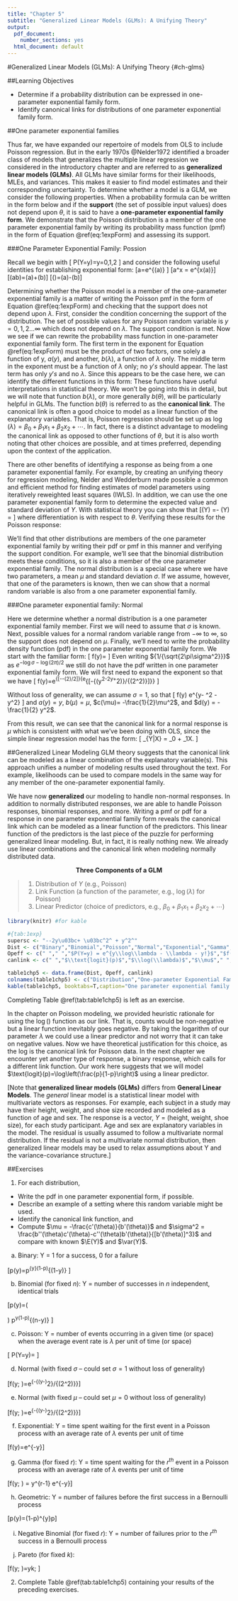 ```yaml
---
title: "Chapter 5"
subtitle: "Generalized Linear Models (GLMs): A Unifying Theory"
output:
  pdf_document:
    number_sections: yes
  html_document: default
---
```

#Generalized Linear Models (GLMs): A Unifying Theory {#ch-glms}
$$
\newcommand{\E}{\operatorname{E}}
\newcommand{\SD}{\operatorname{SD}}
\newcommand{\var}{\operatorname{Var}}
$$

##Learning Objectives

- Determine if a probability distribution can be expressed in one-parameter exponential family form.
- Identify canonical links for distributions of one parameter exponential family form.

##One parameter exponential families

Thus far, we have expanded our repertoire of models from OLS to include Poisson regression. But in the early 1970s @Nelder1972 identified a broader class of models that generalizes the  multiple linear regression we considered in the introductory chapter and are referred to as __generalized linear models (GLMs)__. All GLMs have similar forms for their likelihoods, MLEs, and variances. This makes it easier to find model estimates and their corresponding uncertainty. To determine whether a model is a GLM, we consider the following properties.
When a probability formula can be written in the form below
\begin{equation}
f(y;\theta)=e^{[a(y)b(\theta)+c(\theta)+d(y)]}
(\#eq:1expForm)
\end{equation}
and if the __support__ (the set of possible input values) does not depend upon $\theta$, it is said to have a __one-parameter exponential family form__. We demonstrate that the Poisson distribution is a member of the one parameter exponential family by writing its probability mass function (pmf) in the form of Equation \@ref(eq:1expForm) and assessing its support.

###One Parameter Exponential Family: Possion

Recall we begin with
\[
P(Y=y)=\frac{e^{-\lambda}{\lambda}^y}{y!}\quad \textrm{where}\quad y=0,1,2\ldots\infty
\]
and consider the following useful identities for establishing exponential form:
  \[a=e^{\log(a)} \]
  \[a^x = e^{x\log(a)}\]
  \[\log(ab)=\log(a)+\log(b)\]
  \[\log\Big(\frac{a}{b}\Big)=\log(a)-\log(b)\]
  
Determining whether the Poisson model is a member of the one-parameter exponential family is a matter of writing the Poisson pmf in the form of Equation \@ref(eq:1expForm) and checking that the support does not depend upon $\lambda$. First, consider the condition concerning the support of the distribution. The set of possible values for any Poisson random variable is $y=0,1,2\ldots\infty$ which does not depend on $\lambda$. The support condition is met. Now we see if we can rewrite the probability mass function in one-parameter exponential family form.
 \begin{eqnarray}
 P(Y=y)&= &{e^{-\lambda}e^{y\log \lambda}e^{-\log (y!)}} \nonumber \\
       &= &e^{y\log \lambda-\lambda-\log (y!)}
 (\#eq:opeff)
 \end{eqnarray}
The first term in the exponent for Equation \@ref(eq:1expForm) must be the product of two factors, one solely a function of y, $a(y)$, and another, $b(\lambda)$, a function of $\lambda$ only.  The middle term in the exponent must be a function of $\lambda$ only; no $y's$ should appear.  The last term has only $y's$ and no $\lambda$. Since this appears to be the case here, we can identify the different functions in this form:
\begin{eqnarray}
a(y)&=&y \\
b(\lambda)&=&\log(\lambda) \\
c(\lambda)&=&-\lambda \nonumber \\
d(y)&=&-\log (y!) \\
(\#eq:diffunc)
\end{eqnarray}
These functions have useful interpretations in statistical theory. We won't be going into this in detail, but we will note that function $b(\lambda)$, or more generally $b(\theta)$, will be particularly helpful in GLMs. The function $b(\theta)$ is referred to as the __canonical link__. The canonical link is often a good choice to model as a linear function of the explanatory variables. That is, Poisson regression should be set up as $\log(\lambda)=\beta_0+\beta_1x_1+\beta_2x_2+\cdots$.  In fact, there is a distinct advantage to modeling the canonical link as opposed to other functions of $\theta$, but it is also worth noting that other choices are possible, and at times preferred, depending upon the context of the application.  

There are other benefits of identifying a response as being from a one parameter exponential family. For example, by creating an unifying theory for regression modeling, Nelder and Wedderburn made possible a common and efficient method for finding estimates of model parameters using iteratively reweighted least squares (IWLS).  In addition, we can use the one parameter exponential family form to determine the expected value and standard deviation of $Y$. With statistical theory you can show that
\[\E(Y) =-\frac{c'(\theta)}{b'(\theta)} \quad \textrm{and} \quad \var(Y) =\frac{b''(\theta)c'(\theta)-c''(\theta)b'(\theta)}{[b'(\theta)]^3}
\]
where differentiation is with respect to $\theta$.  Verifying these results for the Poisson response:
\begin{equation*}
\E(Y)=-\frac{-1}{1/\lambda}=\lambda \quad \textrm{and} \quad  \var(Y)=\frac{1/{{\lambda}^2}}
{(1/{\lambda}^3)}=\lambda
\end{equation*}

We'll find that other distributions are members of the one parameter exponential family by writing their pdf or pmf in this manner and verifying the support condition. For example, we'll see that the binomial distribution meets these conditions, so it is also a member of the one parameter exponential family. The normal distribution is a special case where we have two parameters, a mean $\mu$ and standard deviation $\sigma$. If we assume, however, that one of the parameters is known, then we can show that a normal random variable is also from a one parameter exponential family.  

###One parameter exponential family: Normal

Here we determine whether a normal distribution is a one parameter exponential family member. First we will need to assume that $\sigma$ is known. Next, possible values for a normal random variable range from $-\infty$ to $\infty$, so the support does not depend on $\mu$. Finally, we'll need to write the probability density function (pdf) in the one parameter exponential family form. We start with the familiar form:
\[
f(y)=\frac{1}{{\sqrt{2\pi\sigma^2}}}{e^{-{(y-\mu)^2}/{(2\sigma^2)}}}
\]
Even writing ${1/{\sqrt{2\pi\sigma^2}}}$ as $e^{-\log{\sigma}-\log(2\pi)/2}$ we still do not have the pdf written in one parameter exponential family form. We will first need to expand the exponent so that we have
\[
f(y)=e^{[-\log{\sigma}-\log(2\pi)/2]}{e^{[-{(y^2-2y\mu +\mu^2)}/{(2\sigma^2)}]}}
\]

Without loss of generality, we can assume $\sigma=1$, so that 
\[
f(y) \propto e^{y\mu - \frac{1}{2} \mu^2 - \frac{1}{2} y^2}
\]
and $a(y)=y$, $b(\mu)=\mu$, $c(\mu)= -\frac{1}{2}\mu^2$, and $d(y) = - \frac{1}{2} y^2$.

From this result, we can see that the canonical link for a normal response is $\mu$ which is consistent with what we've been doing with OLS, since the simple linear regression model has the form:
\[ \mu_{Y|X} = \beta_0 + \beta_1X. \]

##Generalized Linear Modeling
GLM theory suggests that the canonical link can be modeled as a linear combination of the explanatory variable(s). This approach unifies a number of modeling results used throughout the text. For example, likelihoods can be used to compare models in the same way for any member of the one-parameter exponential family.

We have now __generalized__ our modeling to handle non-normal responses. In addition to normally distributed responses, we are able to handle Poisson responses, binomial responses, and more. Writing a pmf or pdf for a response in one parameter exponential family form reveals the canonical link which can be modeled as a linear function of the predictors. This linear function of the predictors is the last piece of the puzzle for performing generalized linear modeling. But, in fact, it is really nothing new. We already use linear combinations and the canonical link when modeling normally distributed data.

<p align="center">  __Three Components of a GLM__ </p>
> 1. Distribution of $Y$ (e.g., Poisson)
> 2. Link Function (a function of the parameter, e.g., $\log(\lambda)$ for Poisson)
> 3. Linear Predictor (choice of predictors, 
e.g., $\beta_0 + \beta_1 x_1 + \beta_2 x_2 + \cdots$)

```r
library(knitr) #for kable
```

```r
#{tab:1exp}
supersc <- "--2y\u03bc+ \u03bc^2^ + y^2^"
Dist <- c("Binary","Binomial","Poisson","Normal","Exponential","Gamma","Geometric")
Opeff <- c(" "," ","$P(Y=y) = e^{y\\log\\lambda - \\lambda - y!}$","$f(y) \\propto e^{y\\mu -\\frac{1}{2}\\mu^2 -\\frac{1}{2}y^2}$"," "," "," ")
canlink <- c(" ","$\\text{logit}(p)$","$\\log(\\lambda)$","$\\mu$"," "," "," ")

table1chp5 <- data.frame(Dist, Opeff, canlink)
colnames(table1chp5) <- c("Distribution","One-parameter Exponential Family Form","Canonical Link")
kable(table1chp5, booktabs=T,caption="One parameter exponential family form and canonical links.")
```

Completing Table \@ref(tab:table1chp5) is left as an exercise.  

In the chapter on Poisson modeling, we provided heuristic rationale for using the $\log()$ function as our link. That is, counts would be non-negative but a linear function inevitably goes negative. By taking the logarithm of our parameter $\lambda$ we could use a linear predictor and not worry that it can take on negative values. Now we have theoretical justification for this choice, as the log is the canonical link for Poisson data. In the next chapter we encounter yet another type of response, a binary response, which calls for a different link function. Our work here suggests that we will model $\text{logit}(p)=\log\left(\frac{p}{1-p}\right)$ using a linear predictor.

[Note that __generalized linear models (GLMs)__ differs from __General Linear Models__.  The *general* linear model is a statistical linear model with multivariate vectors as responses. For example, each subject in a study may have their height, weight, and shoe size recorded and modeled as a function of age and sex. The response is a vector, $Y$ = (height, weight, shoe size), for each study participant. Age and sex are explanatory variables in the model. The residual is usually assumed to follow a multivariate normal distribution. If the residual is not a multivariate normal distribution, then generalized linear models may be used to relax assumptions about Y and the variance-covariance structure.]

##Exercises

1. For each distribution,

- Write the pdf in one parameter exponential form, if possible.
- Describe an example of a setting where this random variable might be used.
- Identify the canonical link function, and
- Compute $\mu = -\frac{c'(\theta)}{b'(\theta)}$ and $\sigma^2 = \frac{b''(\theta)c'(\theta)-c''(\theta)b'(\theta)}{[b'(\theta)]^3}$ and compare with known $\E(Y)$ and $\var(Y)$.

a) Binary: Y = 1 for a success, 0 for a failure

  \[p(y)=p^{y}(1-p)^{(1-y)}
  \]
  
b) Binomial (for fixed $n$): Y = number of successes in $n$ independent, identical trials

  \[p(y)=\left(\begin{array} {c}  n\\y  \end{array}\right) p^y(1-p)^{(n-y)}
  \]
  
c) Poisson: Y = number of events occurring in a given time (or space) when the average event rate is $\lambda$ per unit of time (or space)

  \[
  P(Y=y)=\frac{e^{-\lambda}\lambda^y}{y!}
  \]
  
d) Normal (with fixed $\sigma$ -- could set $\sigma=1$ without loss of generality)

  \[f(y; \mu)=\frac{1}{\sqrt{2\pi\sigma^2}}e^{-{(y-\mu)^2}/{(2\sigma^2)}}\]

e) Normal (with fixed $\mu$ -- could set $\mu=0$ without loss of generality)

  \[f(y; \sigma)=\frac{1}{\sqrt{2\pi\sigma^2}}e^{-{(y-\mu)^2}/{(2\sigma^2)}}\]

f) Exponential: Y = time spent waiting for the first event in a Poisson process with an average rate of $\lambda$ events per unit of time

  \[f(y)=\lambda e^{-\lambda y}\]

g) Gamma (for fixed $r$): Y = time spent waiting for the $r^{th}$ event in a Poisson process with an average rate of $\lambda$ events per unit of time

  \[f(y; \lambda) = \frac{\lambda^r}{\Gamma(r)} y^{r-1} e^{-\lambda y}\]

h) Geometric: Y = number of failures before the first success in a Bernoulli process

  \[p(y)=(1-p)^{y}p\]

i) Negative Binomial (for fixed $r$): Y = number of failures prior to the $r^{th}$ success in a Bernoulli process

\begin{eqnarray}
p(y; r) & = & \left(\begin{array} {c}  y+r-1\\r-1  \end{array}\right)(1-p)^{y}p^r \nonumber \\
 & = & \frac{\Gamma(y+r)}{\Gamma(r)y!} (1-p)^{y}p^r  \\
\end{eqnarray}

j) Pareto (for fixed $k$): 

  \[f(y; \theta)=\frac{\theta k^\theta}{y^{(\theta+1)}}\quad \textrm{for}\quad y\geq k; \theta \geq 1\]

2. Complete Table \@ref(tab:table1chp5) containing your results of the preceding exercises.
